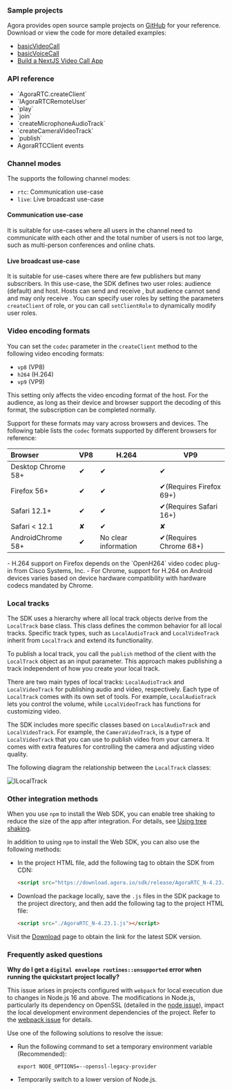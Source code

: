 <PlatformWrapper platform = "web">

### Sample projects

Agora provides open source sample projects on [GitHub](https://github.com/AgoraIO/API-Examples-Web) for your reference. Download or view the code for more detailed examples:

- [basicVideoCall](https://github.com/AgoraIO/API-Examples-Web/tree/main/src/example/basic/basicVideoCall)
- [basicVoiceCall](https://github.com/AgoraIO/API-Examples-Web/tree/main/src/example/basic/basicVoiceCall)
- [Build a NextJS Video Call App](https://www.agora.io/en/blog/build-a-next-js-video-call-app/)

### API reference
- <Link target="_blank" to="{{global.API_REF_WEB_ROOT}}/interfaces/iagorartc.html#createclient">`AgoraRTC.createClient`</Link>
- <Link target="_blank" to="{{global.API_REF_WEB_ROOT}}/interfaces/iagorartcremoteuser.html">`IAgoraRTCRemoteUser`</Link>
- <Link target="_blank" to="{{global.API_REF_WEB_ROOT}}/interfaces/iremoteaudiotrack.html#play">`play`</Link>
- <Link target="_blank" to="{{global.API_REF_WEB_ROOT}}/interfaces/iagorartcclient.html#join">`join`</Link>
- <Link target="_blank" to="{{global.API_REF_WEB_ROOT}}/interfaces/iagorartc.html#createmicrophoneaudiotrack">`createMicrophoneAudioTrack`</Link>
- <Link target="_blank" to="{{global.API_REF_WEB_ROOT}}/interfaces/iagorartc.html#createcameravideotrack">`createCameraVideoTrack`</Link>
- <Link target="_blank" to="{{global.API_REF_WEB_ROOT}}/interfaces/iagorartcclient.html#publish">`publish`</Link>
- <Link target="_blank" to="{{global.API_REF_WEB_ROOT}}/interfaces/iagorartcclient.html#event_channel_media_relay_event">AgoraRTCClient events</Link>

### Channel modes

The <Vpd k="SDK"/> supports the following channel modes: 

- `rtc`: Communication use-case
- `live`: Live broadcast use-case

#### Communication use-case

It is suitable for use-cases where all users in the channel need to communicate with each other and the total number of users is not too large, such as multi-person conferences and online chats.

#### Live broadcast use-case

It is suitable for use-cases where there are few publishers but many subscribers. In this use-case, the SDK defines two user roles: audience (default) and host. Hosts can send and receive <Vpd k="MEDIA" />, but audience cannot send and may only receive <Vpd k="MEDIA" />. You can specify user roles by setting the parameters `createClient` of role, or you can call `setClientRole` to dynamically modify user roles.

### Video encoding formats

You can set the `codec` parameter in the `createClient` method to the following video encoding formats:

- `vp8` (VP8)
- `h264` (H.264)
- `vp9` (VP9)

This setting only affects the video encoding format of the host. For the audience, as long as their device and browser support the decoding of this format, the subscription can be completed normally.

Support for these formats may vary across browsers and devices. The following table lists the `codec` formats supported by different browsers for reference:

| Browser             | VP8 | H.264        | VP9               |
|:---------------------|-----|---------------|-------------------|
| Desktop Chrome 58+ | ✔   | ✔             | ✔                 |
| Firefox 56+         | ✔   | ✔| ✔(Requires Firefox 69+) |
| Safari 12.1+        | ✔   | ✔             | ✔(Requires Safari 16+) |
| Safari < 12.1       | ✘   | ✔             | ✘                 |
| AndroidChrome 58+   | ✔   | No clear information | ✔(Requires Chrome 68+) |

<Admonition type="info" info="Hint">
- H.264 support on Firefox depends on the `OpenH264` video codec plug-in from Cisco Systems, Inc. 
- For Chrome, support for H.264 on Android devices varies based on device hardware compatibility with hardware codecs mandated by Chrome.
</Admonition>

### Local <Vpd k="MEDIA" /> tracks

The SDK uses a hierarchy where all local track objects derive from the `LocalTrack` base class. This class defines the common behavior for all local tracks. Specific track types, such as `LocalAudioTrack` and `LocalVideoTrack` inherit from `LocalTrack` and extend its functionality.

To publish a local track, you call the `publish` method of the client with the `LocalTrack` object as an input parameter. This approach makes publishing a track independent of how you create your local track.

There are two main types of local tracks: `LocalAudioTrack` and `LocalVideoTrack` for publishing audio and video, respectively. Each type of `LocalTrack` comes with its own set of tools. For example, `LocalAudioTrack` lets you control the volume, while `LocalVideoTrack` has functions for customizing video.

The SDK includes more specific classes based on `LocalAudioTrack` and `LocalVideoTrack`. For example, the `CameraVideoTrack`, is a type of `LocalVideoTrack` that you can use to publish video from your camera. It comes with extra features for controlling the camera and adjusting video quality.

The following diagram the relationship between the `LocalTrack` classes:

![ILocalTrack](/images/video-sdk/ILocalTrack-web.png)

### Other integration methods

When you use `npm` to install the Web SDK, you can enable tree shaking to reduce the size of the app after integration. For details, see [Using tree shaking](../best-practices/app-size-optimization#use-tree-shaking).

In addition to using `npm` to install the Web SDK, you can also use the following methods:

* In the project HTML file, add the following tag to obtain the SDK from CDN:

    ```html
    <script src="https://download.agora.io/sdk/release/AgoraRTC_N-4.23.1.js"></script>
    ```

* Download the <Vpd k="SDK"/> package locally, save the `.js` files in the SDK package to the project directory, and then add the following tag to the project HTML file:

    ```html
    <script src="./AgoraRTC_N-4.23.1.js"></script>
    ```

Visit the [Download](/sdks?platform=web) page to obtain the link for the latest SDK version.

### Frequently asked questions

**Why do I get a `digital envelope routines::unsupported` error when running the quickstart project locally?**

This issue arises in projects configured with `webpack` for local execution due to changes in Node.js 16 and above. The modifications in Node.js, particularly its dependency on OpenSSL (detailed in the [node issue](https://github.com/nodejs/node/issues/29817)), impact the local development environment dependencies of the project. Refer to the [webpack issue](https://github.com/webpack/webpack/issues/14532) for details. 

Use one of the following solutions to resolve the issue:

* Run the following command to set a temporary environment variable (Recommended):

    ```shell
    export NODE_OPTIONS=--openssl-legacy-provider
    ```

* Temporarily switch to a lower version of Node.js.

</PlatformWrapper>